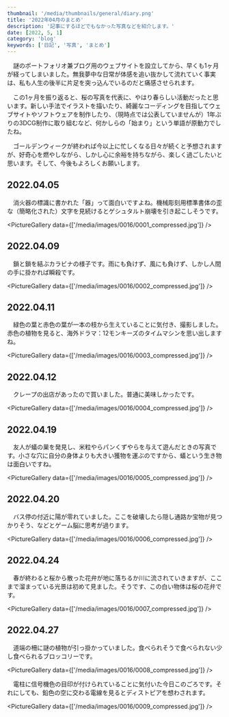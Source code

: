 ```yaml
---
thumbnail: '/media/thumbnails/general/diary.png'
title: '2022年04月のまとめ'
description: '記事にするほどでもなかった写真などを紹介します。'
date: [2022, 5, 1]
category: 'blog'
keywords: ['日記', '写真', 'まとめ']
---
```


　謎のポートフォリオ兼ブログ用のウェブサイトを設立してから、早くも1ヶ月が経ってしまいました。無我夢中な日常が体感を追い抜かして流れていく事実は、私も人生の後半に片足を突っ込んでいるのだと痛感させられます。

　この1ヶ月を振り返ると、桜の写真を代表に、やはり春らしい活動だったと思います。新しい手法でイラストを描いたり、綺麗なコーディングを目指してウェブサイトやソフトウェアを制作したり、（現時点では公表していませんが）1年ぶりの3DCG制作に取り組むなど、何かしらの「始まり」という単語が原動力でしたね。

　ゴールデンウィークが終われば今以上に忙しくなる日々が続くと予想されますが、好奇心を燃やしながら、しかし心に余裕を持ちながら、楽しく過ごしたいと思います。そして、今後もよろしくお願いします。

## 2022.04.05

　消火器の標識に書かれた「器」って面白いですよね。機械彫刻用標準書体の歪な（簡略化された）文字を見続けるとゲシュタルト崩壊を引き起こしそうです。

<PictureGallery data={['/media/images/0016/0001_compressed.jpg']} />

## 2022.04.09

　鎖と鎖を結ぶカラビナの様子です。雨にも負けず、風にも負けず、しかし人間の手に掛かれば瞬殺です。

<PictureGallery data={['/media/images/0016/0002_compressed.jpg']} />

## 2022.04.11

　緑色の葉と赤色の葉が一本の枝から生えていることに気付き、撮影しました。赤色の植物を見ると、海外ドラマ：12モンキーズのタイムマシンを思い出しますね。

<PictureGallery data={['/media/images/0016/0003_compressed.jpg']} />

## 2022.04.12

　クレープの出店があったので買いました。普通に美味しかったです。

<PictureGallery data={['/media/images/0016/0004_compressed.jpg']} />

## 2022.04.19

　友人が蟻の巣を発見し、米粒やらパンくずやらを与えて遊んだときの写真です。小さな穴に自分の身体よりも大きい獲物を運ぶのですから、蟻という生き物は面白いですね。

<PictureGallery data={['/media/images/0016/0005_compressed.jpg']} />

## 2022.04.20

　バス停の付近に陽が零れていました。ここを破壊したら隠し通路か宝物が見つかりそう、などとゲーム脳に思考が過ります。

<PictureGallery data={['/media/images/0016/0006_compressed.jpg']} />

## 2022.04.24

　春が終わると桜から散った花弁が地に落ちるか川に流されていきますが、ここまで溜まっている光景は初めて見ました。そうです、この白い物体は桜の花弁です。

<PictureGallery data={['/media/images/0016/0007_compressed.jpg']} />

## 2022.04.27

　道端の柵に謎の植物が引っ掛かっていました。食べられそうで食べられない少し食べられるブロッコリーです。

<PictureGallery data={['/media/images/0016/0008_compressed.jpg']} />

　電柱に信号機色の目印が付けられていることに気付いた今日このごろです。それにしても、鉛色の空に交わる電線を見るとディストピアを想わされます。

<PictureGallery data={['/media/images/0016/0009_compressed.jpg']} />
